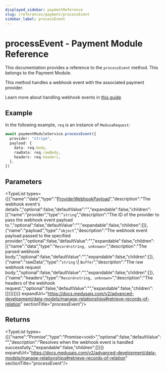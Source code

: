 ```yaml
---
displayed_sidebar: paymentReference
slug: /references/payment/processEvent
sidebar_label: processEvent
---
```



# processEvent - Payment Module Reference

This documentation provides a reference to the `processEvent` method. This belongs to the Payment Module.

This method handles a webhook event with the associated payment provider.

Learn more about handling webhook events in [this guide](https://docs.medusajs.com/experimental/payment/webhook-events/)

## Example

In the following example, `req` is an instance of `MedusaRequest`:

```ts
await paymentModuleService.processEvent({
  provider: "stripe",
  payload: {
    data: req.body,
    rawData: req.rawBody,
    headers: req.headers,
  },
})
```

## Parameters

<TypeList types={[{"name":"data","type":"[ProviderWebhookPayload](../../../interfaces/payment.ProviderWebhookPayload/page.mdx)","description":"The webhook event's details.","optional":false,"defaultValue":"","expandable":false,"children":[{"name":"provider","type":"`string`","description":"The ID of the provider to pass the webhook event payload to.","optional":false,"defaultValue":"","expandable":false,"children":[]},{"name":"payload","type":"`object`","description":"The webhook event payload passed to the specified provider.","optional":false,"defaultValue":"","expandable":false,"children":[{"name":"data","type":"`Record<string, unknown>`","description":"The parsed webhook body.","optional":false,"defaultValue":"","expandable":false,"children":[]},{"name":"rawData","type":"`string` \\| `Buffer`","description":"The raw webhook request body.","optional":false,"defaultValue":"","expandable":false,"children":[]},{"name":"headers","type":"`Record<string, unknown>`","description":"The headers of the webhook request.","optional":false,"defaultValue":"","expandable":false,"children":[]}]}]}]} expandUrl="https://docs.medusajs.com/v2/advanced-development/data-models/manage-relationships#retrieve-records-of-relation" sectionTitle="processEvent"/>

## Returns

<TypeList types={[{"name":"Promise","type":"Promise&#60;void&#62;","optional":false,"defaultValue":"","description":"Resolves when the webhook event is handled successfully.","expandable":false,"children":[]}]} expandUrl="https://docs.medusajs.com/v2/advanced-development/data-models/manage-relationships#retrieve-records-of-relation" sectionTitle="processEvent"/>
